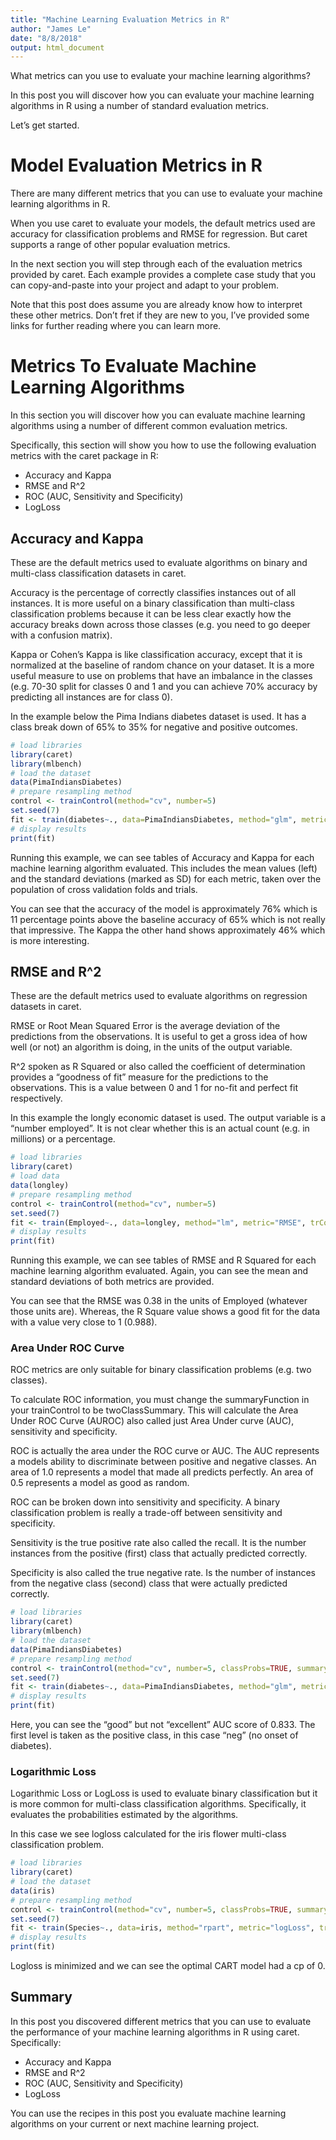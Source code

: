 ```yaml
---
title: "Machine Learning Evaluation Metrics in R"
author: "James Le"
date: "8/8/2018"
output: html_document
---
```


What metrics can you use to evaluate your machine learning algorithms?

In this post you will discover how you can evaluate your machine learning algorithms in R using a number of standard evaluation metrics.

Let’s get started.

# Model Evaluation Metrics in R
There are many different metrics that you can use to evaluate your machine learning algorithms in R.

When you use caret to evaluate your models, the default metrics used are accuracy for classification problems and RMSE for regression. But caret supports a range of other popular evaluation metrics.

In the next section you will step through each of the evaluation metrics provided by caret. Each example provides a complete case study that you can copy-and-paste into your project and adapt to your problem.

Note that this post does assume you are already know how to interpret these other metrics. Don’t fret if they are new to you, I’ve provided some links for further reading where you can learn more.

# Metrics To Evaluate Machine Learning Algorithms
In this section you will discover how you can evaluate machine learning algorithms using a number of different common evaluation metrics.

Specifically, this section will show you how to use the following evaluation metrics with the caret package in R:

* Accuracy and Kappa
* RMSE and R^2
* ROC (AUC, Sensitivity and Specificity)
* LogLoss

## Accuracy and Kappa
These are the default metrics used to evaluate algorithms on binary and multi-class classification datasets in caret.

Accuracy is the percentage of correctly classifies instances out of all instances. It is more useful on a binary classification than multi-class classification problems because it can be less clear exactly how the accuracy breaks down across those classes (e.g. you need to go deeper with a confusion matrix).

Kappa or Cohen’s Kappa is like classification accuracy, except that it is normalized at the baseline of random chance on your dataset. It is a more useful measure to use on problems that have an imbalance in the classes (e.g. 70-30 split for classes 0 and 1 and you can achieve 70% accuracy by predicting all instances are for class 0).

In the example below the Pima Indians diabetes dataset is used. It has a class break down of 65% to 35% for negative and positive outcomes.

```r
# load libraries
library(caret)
library(mlbench)
# load the dataset
data(PimaIndiansDiabetes)
# prepare resampling method
control <- trainControl(method="cv", number=5)
set.seed(7)
fit <- train(diabetes~., data=PimaIndiansDiabetes, method="glm", metric="Accuracy", trControl=control)
# display results
print(fit)
```
Running this example, we can see tables of Accuracy and Kappa for each machine learning algorithm evaluated. This includes the mean values (left) and the standard deviations (marked as SD) for each metric, taken over the population of cross validation folds and trials.

You can see that the accuracy of the model is approximately 76% which is 11 percentage points above the baseline accuracy of 65% which is not really that impressive. The Kappa the other hand shows approximately 46% which is more interesting.

## RMSE and R^2
These are the default metrics used to evaluate algorithms on regression datasets in caret.

RMSE or Root Mean Squared Error is the average deviation of the predictions from the observations. It is useful to get a gross idea of how well (or not) an algorithm is doing, in the units of the output variable.

R^2 spoken as R Squared or also called the coefficient of determination provides a “goodness of fit” measure for the predictions to the observations. This is a value between 0 and 1 for no-fit and perfect fit respectively.

In this example the longly economic dataset is used. The output variable is a “number employed”. It is not clear whether this is an actual count (e.g. in millions) or a percentage.

```r
# load libraries
library(caret)
# load data
data(longley)
# prepare resampling method
control <- trainControl(method="cv", number=5)
set.seed(7)
fit <- train(Employed~., data=longley, method="lm", metric="RMSE", trControl=control)
# display results
print(fit)
```

Running this example, we can see tables of RMSE and R Squared for each machine learning algorithm evaluated. Again, you can see the mean and standard deviations of both metrics are provided.

You can see that the RMSE was 0.38 in the units of Employed (whatever those units are). Whereas, the R Square value shows a good fit for the data with a value very close to 1 (0.988).

### Area Under ROC Curve
ROC metrics are only suitable for binary classification problems (e.g. two classes).

To calculate ROC information, you must change the summaryFunction in your trainControl to be twoClassSummary. This will calculate the Area Under ROC Curve (AUROC) also called just Area Under curve (AUC), sensitivity and specificity.

ROC is actually the area under the ROC curve or AUC. The AUC represents a models ability to discriminate between positive and negative classes. An area of 1.0 represents a model that made all predicts perfectly. An area of 0.5 represents a model as good as random.

ROC can be broken down into sensitivity and specificity. A binary classification problem is really a trade-off between sensitivity and specificity.

Sensitivity is the true positive rate also called the recall. It is the number instances from the positive (first) class that actually predicted correctly.

Specificity is also called the true negative rate. Is the number of instances from the negative class (second) class that were actually predicted correctly.

```r
# load libraries
library(caret)
library(mlbench)
# load the dataset
data(PimaIndiansDiabetes)
# prepare resampling method
control <- trainControl(method="cv", number=5, classProbs=TRUE, summaryFunction=twoClassSummary)
set.seed(7)
fit <- train(diabetes~., data=PimaIndiansDiabetes, method="glm", metric="ROC", trControl=control)
# display results
print(fit)
```

Here, you can see the “good” but not “excellent” AUC score of 0.833. The first level is taken as the positive class, in this case “neg” (no onset of diabetes).

### Logarithmic Loss
Logarithmic Loss or LogLoss is used to evaluate binary classification but it is more common for multi-class classification algorithms. Specifically, it evaluates the probabilities estimated by the algorithms.

In this case we see logloss calculated for the iris flower multi-class classification problem.

```r
# load libraries
library(caret)
# load the dataset
data(iris)
# prepare resampling method
control <- trainControl(method="cv", number=5, classProbs=TRUE, summaryFunction=mnLogLoss)
set.seed(7)
fit <- train(Species~., data=iris, method="rpart", metric="logLoss", trControl=control)
# display results
print(fit)
```

Logloss is minimized and we can see the optimal CART model had a cp of 0.

## Summary
In this post you discovered different metrics that you can use to evaluate the performance of your machine learning algorithms in R using caret. Specifically:

* Accuracy and Kappa
* RMSE and R^2
* ROC (AUC, Sensitivity and Specificity)
* LogLoss

You can use the recipes in this post you evaluate machine learning algorithms on your current or next machine learning project.
